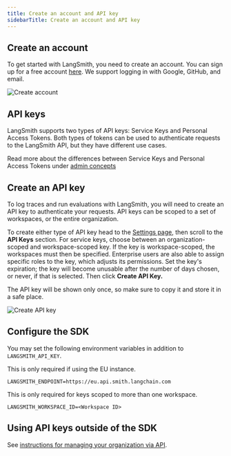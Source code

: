 ```yaml
---
title: Create an account and API key
sidebarTitle: Create an account and API key
---
```


## Create an account

To get started with LangSmith, you need to create an account. You can sign up for a free account [here](https://smith.langchain.com). We support logging in with Google, GitHub, and email.

![Create account](/langsmith/images/create-account.png)

## API keys

LangSmith supports two types of API keys: Service Keys and Personal Access Tokens. Both types of tokens can be used to authenticate requests to the LangSmith API, but they have different use cases.

Read more about the differences between Service Keys and Personal Access Tokens under [admin concepts](/langsmith/administration-overview)

## Create an API key

To log traces and run evaluations with LangSmith, you will need to create an API key to authenticate your requests. API keys can be scoped to a set of workspaces, or the entire organization.

To create either type of API key head to the [Settings page](https://smith.langchain.com/settings), then scroll to the **API Keys** section. For service keys, choose between an organization-scoped and workspace-scoped key. If the key is workspace-scoped, the workspaces must then be specified. Enterprise users are also able to assign specific roles to the key, which adjusts its permissions. Set the key's expiration; the key will become unusable after the number of days chosen, or never, if that is selected. Then click **Create API Key.**

<Note>
The API key will be shown only once, so make sure to copy it and store it in a safe place.
</Note>

![Create API key](/langsmith/images/create-api-key.png)

## Configure the SDK

You may set the following environment variables in addition to `LANGSMITH_API_KEY`.

This is only required if using the EU instance.

`LANGSMITH_ENDPOINT=https://eu.api.smith.langchain.com`

This is only required for keys scoped to more than one workspace.

`LANGSMITH_WORKSPACE_ID=<Workspace ID>`

## Using API keys outside of the SDK

See [instructions for managing your organization via API](/langsmith/manage-organization-by-api).
